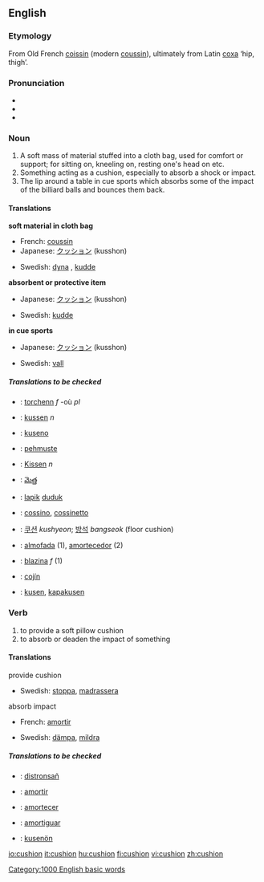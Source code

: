 ==English==
===Etymology===
From Old French [[coissin]] (modern [[coussin]]), ultimately from Latin [[coxa]] ‘hip, thigh’.

===Pronunciation===
*{{IPA|/ˈkʊʃən/}}
*{{SAMPA|/"kUS=@n/}}
*{{audio|en-us-cushion.ogg|Audio (US)}}

===Noun===
{{en-noun}}

# A soft mass of material stuffed into a cloth bag, used for comfort or support; for sitting on, kneeling on, resting one's head on etc.
# Something acting as a cushion, especially to absorb a shock or impact.
# The lip around a table in cue sports which absorbs some of the impact of the billiard balls and bounces them back.

====Translations ====
'''soft material in cloth bag'''
{{top}}
*French: [[coussin]] {{m}}
*Japanese: [[クッション]] (kusshon)
{{mid}}
*Swedish: [[dyna]] {{c}}, [[kudde]] {{c}}
{{bottom}}

'''absorbent or protective item'''
{{top}}
*Japanese: [[クッション]] (kusshon)
{{mid}}
*Swedish: [[kudde]] {{c}}
{{bottom}}

'''in cue sports'''
{{top}}
*Japanese: [[クッション]] (kusshon)
{{mid}}
*Swedish: [[vall]] {{c}}
{{bottom}}

=====Translations to be checked=====
{{checktrans}}

{{top}}
*{{ttbc|Breton}}: [[torchenn]] ''f'' -où ''pl''
*{{ttbc|Dutch}}: [[kussen]] ''n''
*{{ttbc|Esperanto}}: [[kuseno]]
*{{ttbc|Finnish}}: [[pehmuste]]
*{{ttbc|German}}: [[Kissen]] ''n''
*{{ttbc|Telugu}}: [[మెత్త]]
*{{ttbc|Indonesian}}: [[lapik]] [[duduk]]
{{mid}}
*{{ttbc|Interlingua}}: [[cossino]], [[cossinetto]]
*{{ttbc|Korean}}: [[쿠션]] ''kushyeon''; [[방석]] ''bangseok'' (floor cushion)  
*{{ttbc|Portuguese}}: [[almofada]] {{f}} (1), [[amortecedor]] {{m}} (2)
*{{ttbc|Slovene}}: [[blazina]] ''f'' (1)
*{{ttbc|Spanish}}: [[cojín]] {{m}}
*{{ttbc|Volapük}}: [[kusen]], [[kapakusen]]
{{bottom}}

===Verb===
{{conj|cushion|cushions|cushioned|cushioned|cushioning}}
# to provide a soft pillow cushion
# to absorb or deaden the impact of something

==== Translations ====
;provide cushion
{{top}}
*Swedish: [[stoppa]], [[madrassera]]
{{mid}}
{{bottom}}

;absorb impact
{{top}}
*French: [[amortir]]
{{mid}}
*Swedish: [[dämpa]], [[mildra]]
{{bottom}}

=====Translations to be checked=====
{{checktrans}}
*{{ttbc|Breton}}: [[distronsañ]]
*{{ttbc|Interlingua}}: [[amortir]]
*{{ttbc|Portuguese}}: [[amortecer]]
*{{ttbc|Spanish}}: [[amortiguar]]
*{{ttbc|Volapük}}: [[kusenön]]

[[Category:1000 English basic words]]

[[io:cushion]]
[[it:cushion]]
[[hu:cushion]]
[[fi:cushion]]
[[vi:cushion]]
[[zh:cushion]]